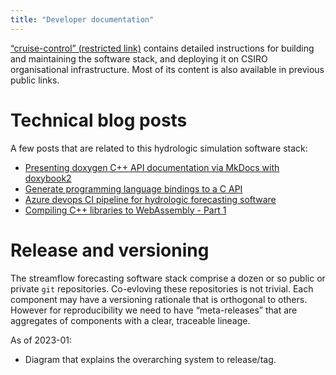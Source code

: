 ```yaml
---
title: "Developer documentation"
---
```


["cruise-control" (restricted link)](https://bitbucket.csiro.au/projects/SF/repos/cruise-control/browse) contains detailed instructions for building and maintaining the software stack, and deploying it on CSIRO organisational infrastructure. Most of its content is also available in previous public links.

# Technical blog posts

A few posts that are related to this hydrologic simulation software stack:

* [Presenting doxygen C++ API documentation via MkDocs with doxybook2](https://jmp75.github.io/work-blog/posts/2022-08-22-doxygen-doxybook-mkdocs.html)
* [Generate programming language bindings to a C API](https://jmp75.github.io/work-blog/posts/2022-09-03-c-api-wrapper-generation.html)
* [Azure devops CI pipeline for hydrologic forecasting software](https://jmp75.github.io/work-blog/posts/2022-07-31-azure-pipeline-vcpp-stack.html)
* [Compiling C++ libraries to WebAssembly - Part 1](https://jmp75.github.io/work-blog/posts/2022-09-11-cpp-code-wasm.html)

# Release and versioning

The streamflow forecasting software stack comprise a dozen or so public or private `git` repositories. Co-evloving these repositories is not trivial. Each component may have a versioning rationale that is orthogonal to others. However for reproducibility we need to have "meta-releases" that are aggregates of components with a clear, traceable lineage.

As of 2023-01:

* Diagram that explains the overarching system to release/tag.
